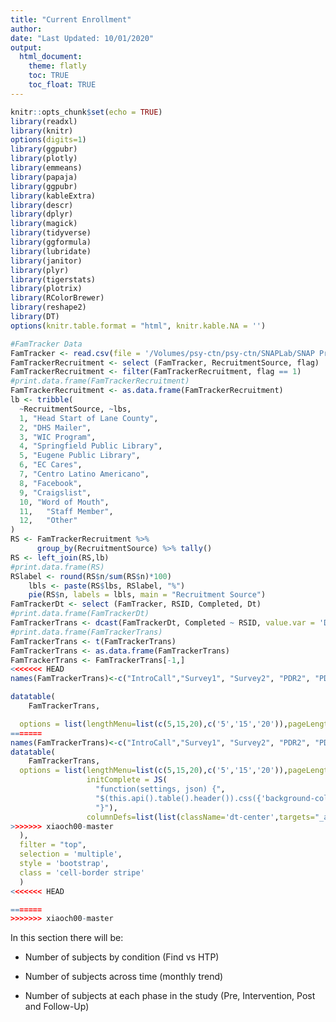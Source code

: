 ```yaml
---
title: "Current Enrollment"
author: 
date: "Last Updated: 10/01/2020"
output: 
  html_document:
    theme: flatly
    toc: TRUE
    toc_float: TRUE
---
```

```r
knitr::opts_chunk$set(echo = TRUE)
library(readxl)
library(knitr)
options(digits=1)
library(ggpubr)
library(plotly)
library(emmeans)
library(papaja)
library(ggpubr)
library(kableExtra)
library(descr)
library(dplyr)
library(magick)
library(tidyverse)
library(ggformula)
library(lubridate)
library(janitor)
library(plyr)
library(tigerstats)
library(plotrix)
library(RColorBrewer)
library(reshape2)
library(DT)
options(knitr.table.format = "html", knitr.kable.NA = '') 
```



```r
#FamTracker Data
FamTracker <- read.csv(file = '/Volumes/psy-ctn/psy-ctn/SNAPLab/SNAP Projects/SEAL/00_rSEAL/01_Data_Management/rSeal Dashboard.csv')
FamTrackerRecruitment <- select (FamTracker, RecruitmentSource, flag)
FamTrackerRecruitment <- filter(FamTrackerRecruitment, flag == 1)
#print.data.frame(FamTrackerRecruitment)
FamTrackerRecruitment <- as.data.frame(FamTrackerRecruitment)
lb <- tribble(
  ~RecruitmentSource, ~lbs,
  1, "Head Start of Lane County",
  2, "DHS Mailer",
  3, "WIC Program",
  4, "Springfield Public Library",
  5, "Eugene Public Library",
  6, "EC Cares",
  7, "Centro Latino Americano",
  8, "Facebook",
  9, "Craigslist",
  10, "Word of Mouth",
  11,	"Staff Member",
  12,	"Other"
)
RS <- FamTrackerRecruitment %>% 
      group_by(RecruitmentSource) %>% tally()
RS <- left_join(RS,lb)
#print.data.frame(RS)
RSlabel <- round(RS$n/sum(RS$n)*100)
    lbls <- paste(RS$lbs, RSlabel, "%")
    pie(RS$n, labels = lbls, main = "Recruitment Source")
FamTrackerDt <- select (FamTracker, RSID, Completed, Dt)
#print.data.frame(FamTrackerDt)
FamTrackerTrans <- dcast(FamTrackerDt, Completed ~ RSID, value.var = 'Dt')
#print.data.frame(FamTrackerTrans)
FamTrackerTrans <- t(FamTrackerTrans)
FamTrackerTrans <- as.data.frame(FamTrackerTrans)
FamTrackerTrans <- FamTrackerTrans[-1,]
<<<<<<< HEAD
names(FamTrackerTrans)<-c("IntroCall","Survey1", "Survey2", "PDR2", "PDR3", "LENA1", "LENA2","Notes")

datatable(
    FamTrackerTrans,

  options = list(lengthMenu=list(c(5,15,20),c('5','15','20')),pageLength=50,scrollX=TRUE,scrollCollapse=TRUE,columnDefs=list(list(className='dt-center',targets="_all"))
=======
names(FamTrackerTrans)<-c("IntroCall","Survey1", "Survey2", "PDR2", "PDR3", "LENA1", "LENA2")
datatable(
    FamTrackerTrans,
  options = list(lengthMenu=list(c(5,15,20),c('5','15','20')),pageLength=50,scrollX=TRUE,scrollCollapse=TRUE,
                 initComplete = JS(
                   "function(settings, json) {",
                   "$(this.api().table().header()).css({'background-color': '#F0F8FF', 'color': '1c1b1b'});",
                   "}"),
                 columnDefs=list(list(className='dt-center',targets="_all"))
>>>>>>> xiaoch00-master
  ),
  filter = "top",
  selection = 'multiple',
  style = 'bootstrap',
  class = 'cell-border stripe'
  ) 
<<<<<<< HEAD

=======
>>>>>>> xiaoch00-master
```



In this section there will be:
  
  - Number of subjects by condition (Find vs HTP)
  
  - Number of subjects across time (monthly trend)
  
  - Number of subjects at each phase in the study (Pre, Intervention, Post and Follow-Up)
